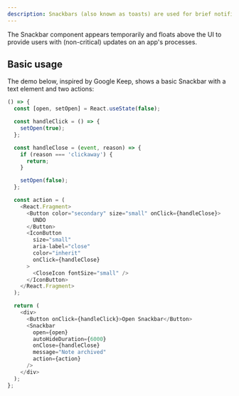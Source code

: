 ```yaml
---
description: Snackbars (also known as toasts) are used for brief notifications of processes that have been or will be performed.
---
```



The Snackbar component appears temporarily and floats above the UI to provide users with (non-critical) updates on an app's processes.

## Basic usage

The demo below, inspired by Google Keep, shows a basic Snackbar with a text element and two actions:

```js live
() => {
  const [open, setOpen] = React.useState(false);

  const handleClick = () => {
    setOpen(true);
  };

  const handleClose = (event, reason) => {
    if (reason === 'clickaway') {
      return;
    }

    setOpen(false);
  };

  const action = (
    <React.Fragment>
      <Button color="secondary" size="small" onClick={handleClose}>
        UNDO
      </Button>
      <IconButton
        size="small"
        aria-label="close"
        color="inherit"
        onClick={handleClose}
      >
        <CloseIcon fontSize="small" />
      </IconButton>
    </React.Fragment>
  );

  return (
    <div>
      <Button onClick={handleClick}>Open Snackbar</Button>
      <Snackbar
        open={open}
        autoHideDuration={6000}
        onClose={handleClose}
        message="Note archived"
        action={action}
      />
    </div>
  );
};
```
